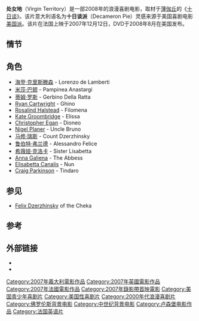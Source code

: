{{noteTA
|T=zh-tw:處女地;zh-hk:情色愛過界;zh-cn:处女地;
}}
{{Infobox film
| name = 处女地<br />Virgin Territory
| image = 
| caption = 
| director = [[David_Leland|David Leland]]
| producer = [[Tarak_Ben_Ammar|Tarak Ben Ammar]]<br />[[Roberto_Cavalli|Roberto Cavalli]]<br />[[迪诺·德·劳伦提斯|迪诺·德·劳伦提斯]]<br />Martha De Laurentiis
| writer = David Leland
| based on = {{based on|''[[十日谈|十日谈]]''|[[薄伽丘|薄伽丘]]}}
| narrator = [[Craig_Parkinson|Craig Parkinson]]
| starring = [[海登·克里斯滕森|海登·克里斯滕森]]、[[米莎·巴顿|米莎·巴顿]]、[[蒂姆·罗斯|蒂姆·罗斯]]
| music = [[Ilan_Eshkeri|Ilan Eshkeri]]
| cinematography = [[Ben_Davis_(cinematographer)|Ben Davis]]
| studio = [[Ingenious_Media|Ingenious Film Partners]]
| distributor = [[温斯坦影业|温斯坦影业]]
| released = {{Film date|2008|7|23|France|2008|9|5|Italy}}
| runtime = 97分钟
| country = 意大利<br />英国<br />法国<br />卢森堡| language =英语
| budget = 
| gross = $5,410,749<ref name=BoxOfficeMojo>{{cite web|title=Virgin Territory (2007)|url=http://www.boxofficemojo.com/movies/?id=virginterritory.htm|accessdate=7 June 2012|archive-date=2017-11-14|archive-url=https://web.archive.org/web/20171114072910/http://www.boxofficemojo.com/movies/?id=virginterritory.htm|dead-url=no}}</ref> <!-- Foreign gross only! -->
}}
'''处女地'''（Virgin Territory）是一部2008年的浪漫喜剧电影，取材于[[薄伽丘|薄伽丘]]的《[[十日谈|十日谈]]》。该片意大利语名为'''十日谈派'''（Decameron Pie）灵感来源于美国喜剧电影[[美国派|美国派]]。该片在法国上映于2007年12月12日，DVD于2008年8月在美国发布。 

==情节==

==角色==
* [[海登·克里斯滕森|海登·克里斯滕森]] - Lorenzo de Lamberti
* [[米莎·巴顿|米莎·巴顿]] - Pampinea Anastargi
* [[蒂姆·罗斯|蒂姆·罗斯]] - Gerbino Della Ratta
* [[Ryan_Cartwright|Ryan Cartwright]] - Ghino
* [[Rosalind_Halstead|Rosalind Halstead]] - Filomena
* [[Kate_Groombridge|Kate Groombridge]] - Elissa
* [[Chris_Egan_(actor)|Christopher Egan]] - Dioneo
* [[Nigel_Planer|Nigel Planer]] - Uncle Bruno
* [[马修·瑞斯|马修·瑞斯]] - Count Dzerzhinsky
* [[鲁伯特·弗兰德|鲁伯特·弗兰德]] - Alessandro Felice
* [[希薇娅·克洛卡|希薇娅·克洛卡]] - Sister Lisabetta
* [[Anna_Galiena|Anna Galiena]] - The Abbess
* [[Elisabetta_Canalis|Elisabetta Canalis]] - Nun
* [[Craig_Parkinson|Craig Parkinson]] - Tindaro

==参见==
*[[Felix_Dzerzhinsky|Felix Dzerzhinsky]] of the Cheka

==参考==
{{Reflist}}

==外部链接==
* {{IMDb title|0437954|Virgin Territory}}
* {{rotten-tomatoes|virgin-territory|Virgin Territory}}

{{DEFAULTSORT:Virgin Territory}}
[[Category:2007年義大利電影作品|Category:2007年義大利電影作品]]
[[Category:2007年英國電影作品|Category:2007年英國電影作品]]
[[Category:2007年法國電影作品|Category:2007年法國電影作品]]
[[Category:2007年錄影帶首映電影|Category:2007年錄影帶首映電影]]
[[Category:美国青少年喜剧片|Category:美国青少年喜剧片]]
[[Category:美国性喜剧片|Category:美国性喜剧片]]
[[Category:2000年代浪漫喜剧片|Category:2000年代浪漫喜剧片]]
[[Category:佛罗伦斯背景电影|Category:佛罗伦斯背景电影]]
[[Category:中世纪背景电影|Category:中世纪背景电影]]
[[Category:卢森堡电影作品|Category:卢森堡电影作品]]
[[Category:法国英语片|Category:法国英语片]]